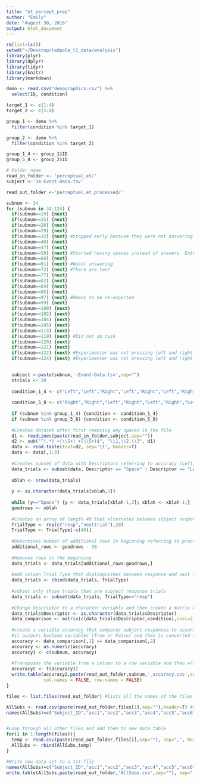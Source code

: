 ```yaml
---
title: "et_percept_prep"
author: "Emily"
date: "August 30, 2016"
output: html_document
---
```


```r
rm(list=ls())
setwd("~/Desktop/tadpole_t1_data/analysis")
library(plyr)
library(dplyr)
library(tidyr)
library(knitr)
library(markdown)
```


```r
demo <- read.csv("demographics.csv") %>%
  select(ID, condition)

target_1 <- c(1:4)
target_2 <- c(5:8)

group_1 <- demo %>%
  filter(condition %in% target_1)

group_2 <- demo %>%
  filter(condition %in% target_2)

group_1_4 <- group_1$ID
group_5_8 <- group_2$ID
```


```r
# Folder name
read_in_folder <- 'perceptual_et/'
subject <-'34-Event-Data.tsv'

read_out_folder <-'perceptual_et_processed/'

subnum <- 34
for (subnum in 34:124) {
  if(subnum==19) {next}
  if(subnum==25) {next}
  if(subnum==26) {next}
  if(subnum==29) {next}
  if(subnum==32) {next} #Stopped early because they were not answering
  if(subnum==40) {next}
  if(subnum==47) {next}
  if(subnum==58) {next} #Started having spaces instead of answers. Enter in later
  if(subnum==60) {next}
  if(subnum==61) {next} #Wasnt answering
  if(subnum==72) {next} #There are two?
  if(subnum==77) {next}
  if(subnum==82) {next}
  if(subnum==84) {next}
  if(subnum==85) {next}
  if(subnum==97) {next} #Needs to be re-exported
  if(subnum==99) {next}
  if(subnum==100) {next}
  if(subnum==102) {next}
  if(subnum==104) {next}
  if(subnum==105) {next}
  if(subnum==113) {next}
  if(subnum==119) {next} #Did not do task
  if(subnum==120) {next}
  if(subnum==121) {next}
  if(subnum==122) {next} #Experimenter was not pressing left and right
  if(subnum==124) {next} #Experimenter was not pressing left and right
  

  subject <-paste(subnum,'-Event-Data.tsv',sep="")
  ntrials <- 38
  
  condition_1_4 <- c("Left","Left","Right","Left","Right","Left","Right","Right","Left","Right", "Right","Left","Left","Right","Left","Left","Right","Right","Right","Left")
  
  condition_5_8 <- c("Right","Right","Left","Right","Left","Right","Left","Left","Right","Left","Left","Right","Right","Left","Right","Right","Left","Left","Left","Right")
  
  if (subnum %in% group_1_4) {condition <- condition_1_4}
  if (subnum %in% group_5_8) {condition <- condition_5_8}
  
  #Creates dataset after first removing any spaces in the file
  d1 <- readLines(paste(read_in_folder,subject,sep=""))
  d2 <- sub("^(.*) +(\\S+) +(\\S+)$", "\\1,\\2,\\3", d1)
  data <- read.table(text=d2, sep='\t', header=T)
  data <- data[,1:3]
  
  #Creates subset of data with Descriptors referring to accuracy (Left, Right or Space if skipped)
  data_trials <- subset(data, Descriptor == "Space" | Descriptor == "Left" | Descriptor == "Right")
  
  xblah <- nrow(data_trials)
  
  y <- as.character(data_trials[xblah,3])
  
  while (y=="Space") {y <- data_trials[xblah-1,3]; xblah <- xblah-1;}
  goodrows <- xblah
  
  #Creates an array of length 40 that alternates between subject response ("resp") and space for next trial ("nexttrial")
  TrialType <- rep(c("resp","nexttrial"),20)
  TrialType <- TrialType[-c(40)]
  
  #Determines number of additional rows in beginning referring to practice trials
  additional_rows <- goodrows - 38
  
  #Removes rows in the beginning
  data_trials <- data_trials[additional_rows:goodrows,]
  
  #add column Trial Type that distinguishes between response and next trial
  data_trials <- cbind(data_trials, TrialType)
  
  #subset only those trials that are subject response trials
  data_trials <- subset(data_trials, TrialType=="resp")
  
  #Change Descriptor to a character variable and then create a matrix with the Descriptor (subject responses) and accurate responses (condition)
  data_trials$Descriptor <- as.character(data_trials$Descriptor)
  data_comparison <- matrix(c(data_trials$Descriptor,condition),ncol=2)
  
  #create a variable accuracy that compares subject responses to accurate responses
  #it outputs boolean variables (True or False) and then is converted to numeric variable (1 and 0)
  accuracy <- data_comparison[,1] == data_comparison[,2]
  accuracy <- as.numeric(accuracy)
  accuracy1 <- c(subnum, accuracy)
  
  #Transposes the variable from a column to a row variable and then writes it to a csv file
  accuracy2 <- t(accuracy1)
  write.table(accuracy2,paste(read_out_folder,subnum,'_accuracy.csv',sep=''),sep=',',
              col.names = FALSE, row.names = FALSE)
}

files <- list.files(read_out_folder) #lists all the names of the files within the directory

AllSubs <- read.csv(paste(read_out_folder,files[1],sep=""),header=T) #Set new data table to first file in directory
names(AllSubs)=c("Subject_ID","acc1","acc2","acc3","acc4","acc5","acc6","acc7","acc8","acc9","acc10","acc11","acc12","acc13","acc14","acc15","acc16","acc17","acc18","acc19","acc20")


#Loop through all other files and add them to new data table
for(i in 1:length(files)){
  temp <- read.csv(paste(read_out_folder,files[i],sep=""), sep=",", header = FALSE)
  AllSubs <- rbind(AllSubs,temp)
}

#Write new data set to a txt file 
names(AllSubs)=c("Subject_ID","acc1","acc2","acc3","acc4","acc5","acc6","acc7","acc8","acc9","acc10","acc11","acc12","acc13","acc14","acc15","acc16","acc17","acc18","acc19","acc20")
write.table(AllSubs,paste(read_out_folder,'AllSubs.csv',sep=""), sep=",", row.names=FALSE)
```

